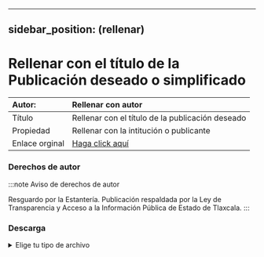 <!-- Esto es una plantilla para crear nuevas páginas y secciones en la Estaneria -->
<!-- Rellene los espacios señalados con la palabra rellenar. -->
<!-- Recuerde rellenar la declaración de la página en la parte superior o podrá afectar el funcionamiento de la misma  -->
<!-- Eliminar esta sección al concluir -->

---
sidebar_position: (rellenar)
---
# Rellenar con el título de la Publicación deseado o simplificado

|Autor:|Rellenar con autor|
|:--|:--|
|Título|Rellenar con el título de la publicación deseado|
|Propiedad|Rellenar con la intitución o publicante|
|Enlace orginal|[Haga click aquí](https://revistaselectronicas.ujaen.es/index.php/rae/article/view/2293/1990)|

<!-- Descripcion breve del archivo -->

### Derechos de autor

:::note Aviso de derechos de autor

Resguardo por la Estantería. Publicación respaldada por la Ley de Transparencia y Acceso a la Información Pública de
Estado de Tlaxcala.
:::




### Descarga
<details>

  <summary>Elige tu tipo de archivo</summary>
    <div>
        <a href="https://link.descarga"> 📥 Título (PDF) (Desde fuente original)</a>
          </div>
          <div>
        <a href="https://link.descarga"> 📥 Título (PDF)(Desde los servidores de la Estantería Digital)</a>
        </div>
</details>
